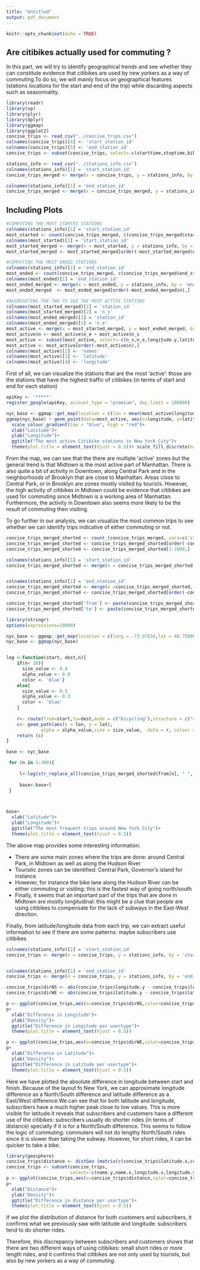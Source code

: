 ```yaml
---
title: "Untitled"
output: pdf_document
---
```


```r
knitr::opts_chunk$set(echo = TRUE)
```

## Are citibikes actually used for commuting ?

In this part, we will try to identify geographical trends and see whether they can constitute evidence that citibikes are used by new yorkers as a way of commuting.To do so, we will mainly focus on geographical features (stations locations for the start and end of the trip) while discarding aspects such as seasonnality.


```r
library(readr)
library(sp)
library(plyr)
library(dplyr)
library(ggmap)
library(ggplot2)
concise_trips <- read_csv("../concise_trips.csv")
colnames(concise_trips)[4] <- 'start_station_id'
colnames(concise_trips)[5] <- 'end_station_id'
concise_trips <- subset(concise_trips, select=-c(starttime,stoptime,bikeid,gender))
```

```r
stations_info <- read_csv("../stations_info.csv")
colnames(stations_info)[1] = 'start_station_id'
concise_trips_merged <- merge(x = concise_trips, y = stations_info, by = 'start_station_id')

colnames(stations_info)[1] = 'end_station_id'
concise_trips_merged <- merge(x = concise_trips_merged, y = stations_info, by = 'end_station_id')
```

## Including Plots
```r
#COMPUTING THE MOST STARTED STATIONS
colnames(stations_info)[1] = 'start_station_id'
most_started <- count(concise_trips_merged, c(concise_trips_merged$start_station_id))
colnames(most_started)[1] = 'start_station_id'
most_started_merged <- merge(x = most_started, y = stations_info, by = 'start_station_id')
most_started_merged <- most_started_merged[order(-most_started_merged$n),]

#COMPUTING THE MOST ENDED STATIONS
colnames(stations_info)[1] = 'end_station_id'
most_ended <- count(concise_trips_merged, c(concise_trips_merged$end_station_id))
colnames(most_ended)[1] = 'end_station_id'
most_ended_merged <- merge(x = most_ended, y = stations_info, by = 'end_station_id')
most_ended_merged  <- most_ended_merged[order(-most_ended_merged$n),]
```

```r
#AGGREGATING THE TWO TO SEE THE MOST ACTIVE STATIONS
colnames(most_started_merged)[1] = 'station_id'
colnames(most_started_merged)[2] = 'n_s'
colnames(most_ended_merged)[1] = 'station_id'
colnames(most_ended_merged)[2] = 'n_e'
most_active <- merge(x = most_started_merged, y = most_ended_merged, by = 'station_id')
most_active$n <- most_active$n_e + most_active$n_s
most_active <- subset(most_active, select=-c(n_s,n_e,longitude.y,latitude.y,name.y))
most_active <- most_active[order(-most_active$n),]
colnames(most_active)[2] <- 'names'
colnames(most_active)[3] <- 'latitude'
colnames(most_active)[4] <- 'longitude'
```

First of all, we can visualize the stations that are the most 'active': those are the stations that have the highest traffic of citibikes (in terms of start and end for each station)

```r

apiKey <- '*****'
register_google(apiKey, account_type = "premium", day_limit = 100000)
```
```r
nyc_base <- ggmap::get_map(location = c(lon = mean(most_active$longitude), lat = mean(most_active$latitude)),zoom=12)
ggmap(nyc_base) + geom_point(data=most_active, aes(x=longitude, y=latitude,color=n), size=1.2)+
  scale_colour_gradient(low = "blue", high = "red")+
  xlab("Latitude")+
  ylab("Longitude")+
  ggtitle("The most active Citibike stations in New York City")+
  theme(plot.title = element_text(hjust = 0.5))+ scale_fill_discrete(name = "Activity (in number of customers")
```

From the map, we can see that the there are multiple 'active' zones but the general trend is that Midtown is the most active part of Manhattan. There is also quite a bit of activity in Downtown, along Central Park and in the neighborhoods of Brooklyn that are close to Manhattan. Areas close to Central Park, or in Brooklyn are zones mostly visited by tourists. However, the high activity of citibikes in Midtown could be evidence that citibikes are used for commuting since Midtown is a working area of Manhattan. Furthermore, the activity in Downtown also seems more likely to be the result of commuting then visiting.


To go further in our analysis, we can visualize the most common trips to see whether we can identify trips indicative of either commuting or not.

```r

concise_trips_merged_shorted <- count_(concise_trips_merged, vars=c('start_station_id','end_station_id'))
concise_trips_merged_shorted <- concise_trips_merged_shorted[order(-concise_trips_merged_shorted$n),]
concise_trips_merged_shorted <- concise_trips_merged_shorted[1:1000,]

colnames(stations_info)[1] = 'start_station_id'
concise_trips_merged_shorted <- merge(x = concise_trips_merged_shorted, y = stations_info, by = 'start_station_id')


colnames(stations_info)[1] = 'end_station_id'
concise_trips_merged_shorted <- merge(x =concise_trips_merged_shorted, y = stations_info, by = 'end_station_id')
concise_trips_merged_shorted <- concise_trips_merged_shorted[order(-concise_trips_merged_shorted$n),]

concise_trips_merged_shorted['from'] <- paste(concise_trips_merged_shorted$latitude.x,',', concise_trips_merged_shorted$longitude.x)
concise_trips_merged_shorted['to'] <- paste(concise_trips_merged_shorted$latitude.y,',', concise_trips_merged_shorted$longitude.y)

```
```r
library(stringr)
options(expressions=10000)

nyc_base <- ggmap::get_map(location = c(long = -73.97634,lat = 40.75000),zoom=12,color='bw',maptype = 'terrain')
nyc_base <- ggmap(nyc_base)


leg <-function(start, dest,n){
    if(n< 10){
      size_value <- 0.8
      alpha_value <- 0.8
      color <- 'blue'}
    else{
      size_value <- 0.5
      alpha_value <- 0.3
      color <- 'blue'
    }
    
    r<- route(from=start,to=dest,mode = c("bicycling"),structure = c("route"))  
    c<- geom_path(aes(x = lon, y = lat),
             alpha = alpha_value,size = size_value,  data = r, colour = color) 
    return (c)
}

base <- nyc_base

 for (n in 1:300){
 
     l<-leg(str_replace_all(concise_trips_merged_shorted$from[n], " ", ""), str_replace_all(concise_trips_merged_shorted$to[n], " ", ""),n) 
     
     base<-base+l
 }



base+
  xlab("Latitude")+
  ylab("Longitude")+
  ggtitle("The most frequent trips around New York City")+
  theme(plot.title = element_text(hjust = 0.5))
```

The above map provides some interesting information:

- There are some main zones where the trips are done: around Central Park, in Midtown as well as along the Hudson River
- Touristic zones can be identified: Central Park, Governor's island for instance
- However, for instance the bike lane along the Hudson River can be either commuting or visiting: this is the fastest way of going north/south
- Finally, it seems that an important part of the trips that are done in Midtown are mostly longitudinal: this might be a clue that people are using citibikes to compensate for the lack of subways in the East-West direction.


Finally, from latitude/longitude data from each trip, we can extract useful information to see if there are some patterns: maybe subscribers use citibikes 

```r
colnames(stations_info)[1] = 'start_station_id'
concise_trips <- merge(x = concise_trips, y = stations_info, by = 'start_station_id')


colnames(stations_info)[1] = 'end_station_id'
concise_trips <- merge(x = concise_trips, y = stations_info, by = 'end_station_id')

concise_trips$dirNS <- abs(concise_trips$longitude.y - concise_trips$longitude.x)
concise_trips$dirWE <- abs(concise_trips$latitude.y - concise_trips$latitude.x)
```
```r
p <- ggplot(concise_trips,aes(x=concise_trips$dirNS,color=concise_trips$usertype)) +geom_density()
p+
  xlab("Difference in Longitude")+
  ylab("Density")+
  ggtitle("Difference in Longitude per usertype")+
  theme(plot.title = element_text(hjust = 0.5))
```


```r
p <- ggplot(concise_trips,aes(x=concise_trips$dirWE,color=concise_trips$usertype)) +geom_density()
p+
  xlab("Difference in Latitude")+
  ylab("Density")+
  ggtitle("Difference in Latitude per usertype")+
  theme(plot.title = element_text(hjust = 0.5))
```

Here we have plotted the absolute difference in longitude between start and finish. Because of the layout fo New York, we can approximate longitude difference as a North/South difference and latitude difference as a East/West difference.We can see that for both latitude and longitude, subscribers have a much higher peak close to low values. This is more visible for latitude.It reveals that subscribers and customers have a different use of the citibikes: subscribers usually do shorter rides (in terms of distance) specially if it is for a North/South difference. This seems to follow the logic of commuting: commuters will not do lengthy North/South rides since it is slower than taking the subway. However, for short rides, it can be quicker to take a bike.

```r
library(geosphere)
concise_trips$distance <- distGeo (matrix(c(concise_trips$latitude.x,concise_trips$longitude.x),ncol = 2), matrix(c(concise_trips$latitude.y, concise_trips$longitude.y),ncol = 2))
concise_trips <- subset(concise_trips,
                        select=-c(name.y,name.x,longitude.x,longitude.y,latitude.x,latitude.y))
p <- ggplot(concise_trips,aes(x=concise_trips$distance,color=concise_trips$usertype)) +geom_density()
p+
  xlab("Distance")+
  ylab("Density")+
  ggtitle("Difference in distance per usertype")+
  theme(plot.title = element_text(hjust = 0.5))

```

If we plot the distribution of distance for both customers and subscribers, it confirms what we previously saw with latitude and longitude: subscribers tend to do shorter rides.


Therefore, this discrepancy between subscribers and customers shows that there are two different ways of using citibikes: small short rides or more length rides, and it confirms that citibikes are not only used by tourists, but also by new yorkers as a way of commuting.
